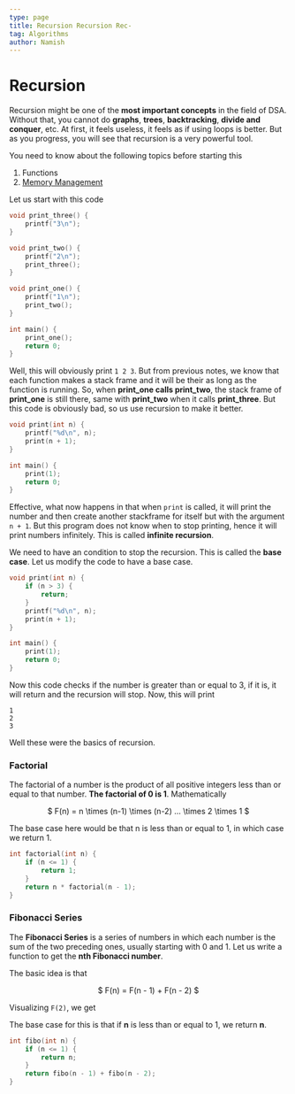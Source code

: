 ```yaml
---
type: page
title: Recursion Recursion Rec-
tag: Algorithms
author: Namish
---
```


# Recursion

<Diagram src="/recursion/recursion.png" />

Recursion might be one of the **most important concepts** in the field of DSA. Without that, you cannot do **graphs**, **trees**, **backtracking**, **divide and conquer**, etc. At first, it feels useless, it feels as if using loops is better. But as you progress, you will see that recursion is a very powerful tool.

You need to know about the following topics before starting this

1. Functions
2. [Memory Management](/pre/memory)

Let us start with this code

```c
void print_three() {
    printf("3\n");
}

void print_two() {
    printf("2\n");
    print_three();
}

void print_one() {
    printf("1\n");
    print_two();
}

int main() {
    print_one();
    return 0;
}
```

Well, this will obviously print `1 2 3`. But from previous notes, we know that each function makes a stack frame and it will be their as long as the function is running. So, when **print_one calls print_two**, the stack frame of **print_one** is still there, same with **print_two** when it calls **print_three**. But this code is obviously bad, so us use recursion to make it better.

```c
void print(int n) {
    printf("%d\n", n);
    print(n + 1);
}

int main() {
    print(1);
    return 0;
}
```

Effective, what now happens in that when `print` is called, it will print the number and then create another stackframe for itself but with the argument `n + 1`. But this program does not know when to stop printing, hence it will print numbers infinitely. This is called **infinite recursion**.
<br/>

We need to have an condition to stop the recursion. This is called the **base case**. Let us modify the code to have a base case.

```c
void print(int n) {
    if (n > 3) {
        return;
    }
    printf("%d\n", n);
    print(n + 1);
}

int main() {
    print(1);
    return 0;
}
```

Now this code checks if the number is greater than or equal to 3, if it is, it will return and the recursion will stop. Now, this will print

```
1
2
3
```

Well these were the basics of recursion.

### Factorial
The factorial of a number is the product of all positive integers less than or equal to that number. **The factorial of 0 is 1**.
Mathematically

<div align="center">
$ F(n) = n \times (n-1) \times (n-2)  ... \times  2 \times 1 $
</div>

The base case here would be that n is less than or equal to 1, in which case we return 1.

```c
int factorial(int n) {
    if (n <= 1) {
        return 1;
    }
    return n * factorial(n - 1);
}
```

### Fibonacci Series

The **Fibonacci Series** is a series of numbers in which each number is the sum of the two preceding ones, usually starting with 0 and 1. Let us write a function to get the **nth Fibonacci number**.

The basic idea is that

<div align="center">
$ F(n) = F(n - 1) + F(n - 2) $
</div>

Visualizing `F(2)`, we get

<Diagram src="/recursion/fibo-recursion.png" />

The base case for this is that if **n** is less than or equal to 1, we return **n**.


```c
int fibo(int n) {
    if (n <= 1) {
        return n;
    }
    return fibo(n - 1) + fibo(n - 2);
}
```
